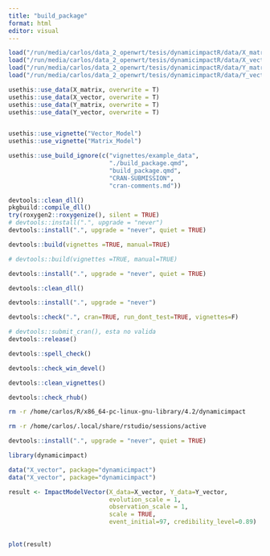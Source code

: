 ```yaml
---
title: "build_package"
format: html
editor: visual
---
```


```r
load("/run/media/carlos/data_2_openwrt/tesis/dynamicimpactR/data/X_matrix.rda")
load("/run/media/carlos/data_2_openwrt/tesis/dynamicimpactR/data/X_vector.rda")
load("/run/media/carlos/data_2_openwrt/tesis/dynamicimpactR/data/Y_matrix.rda")
load("/run/media/carlos/data_2_openwrt/tesis/dynamicimpactR/data/Y_vector.rda")

usethis::use_data(X_matrix, overwrite = T)
usethis::use_data(X_vector, overwrite = T)
usethis::use_data(Y_matrix, overwrite = T)
usethis::use_data(Y_vector, overwrite = T)

```

```r

```

```r
usethis::use_vignette("Vector_Model")
usethis::use_vignette("Matrix_Model")
```

```r

usethis::use_build_ignore(c("vignettes/example_data", 
                            "./build_package.qmd", 
                            "build_package.qmd",
                            "CRAN-SUBMISSION",
                            "cran-comments.md"))

devtools::clean_dll()
pkgbuild::compile_dll()
try(roxygen2::roxygenize(), silent = TRUE)
# devtools::install(".", upgrade = "never")
devtools::install(".", upgrade = "never", quiet = TRUE)

devtools::build(vignettes =TRUE, manual=TRUE)

# devtools::build(vignettes =TRUE, manual=TRUE)
```

```r
devtools::install(".", upgrade = "never", quiet = TRUE)
```


```r
devtools::clean_dll()
```

```r
devtools::install(".", upgrade = "never")
```

```r
devtools::check(".", cran=TRUE, run_dont_test=TRUE, vignettes=F)
```

```r
# devtools::submit_cran(), esta no valida
devtools::release()
```

```r
devtools::spell_check()
```

```r
devtools::check_win_devel()
```

```r
devtools::clean_vignettes()
```

```r
devtools::check_rhub()
```

```bash
rm -r /home/carlos/R/x86_64-pc-linux-gnu-library/4.2/dynamicimpact
```
```bash
rm -r /home/carlos/.local/share/rstudio/sessions/active
```


```r
devtools::install(".", upgrade = "never", quiet = TRUE)
```


```r
library(dynamicimpact)

data("X_vector", package="dynamicimpact")
data("X_vector", package="dynamicimpact")

result <- ImpactModelVector(X_data=X_vector, Y_data=Y_vector, 
                            evolution_scale = 1,
                            observation_scale = 1,
                            scale = TRUE,
                            event_initial=97, credibility_level=0.89)
                            
                            
plot(result)
```

